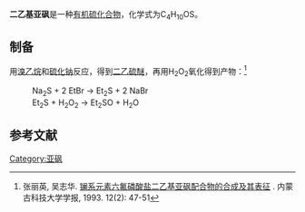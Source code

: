 {{Chembox
| verifiedrevid = 414422076
| Reference=
| ImageFile_Ref = {{chemboximage|correct|??}}
| ImageFile = DESO.svg
| ImageFile1 = Diethyl-sulfoxide-3D-balls.png
| ImageSize1 = 180px
| IUPACName = 1-Ethylsulfinylethane
| OtherNames = DESO、二乙亚砜
|Section1={{Chembox Identifiers
| ChemSpiderID_Ref = {{chemspidercite|correct|chemspider}}
| ChemSpiderID = 6027
| InChI = 1/C4H10OS/c1-3-6(5)4-2/h3-4H2,1-2H3
| InChIKey = CCAFPWNGIUBUSD-UHFFFAOYAI
| ChEMBL_Ref = {{ebicite|correct|EBI}}
| ChEMBL = 174477
| StdInChI_Ref = {{stdinchicite|correct|chemspider}}
| StdInChI = 1S/C4H10OS/c1-3-6(5)4-2/h3-4H2,1-2H3
| StdInChIKey_Ref = {{stdinchicite|correct|chemspider}}
| StdInChIKey = CCAFPWNGIUBUSD-UHFFFAOYSA-N
| CASNo_Ref = {{cascite|correct|??}}
| CASNo = 70-29-1
| PubChem = 6263 
| SMILES = O=S(CC)CC
}}
|Section2={{Chembox Properties
| C=4 | H=10 | O=1 | S=1
| Appearance = 
| Density = 
| MeltingPt = 
| BoilingPt = 
| Solubility = 
  }}
|Section3={{Chembox Hazards
| MainHazards = 
| FlashPt = 
| AutoignitionPt = 
| LD50 = 5650 mg/kg（大鼠，口）
  }}
}}

'''二乙基亚砜'''是一种[[有机硫化合物|有机硫化合物]]，化学式为C<sub>4</sub>H<sub>10</sub>OS。
==制备==
用[[溴乙烷|溴乙烷]]和[[硫化钠|硫化钠]]反应，得到[[二乙硫醚|二乙硫醚]]，再用H<sub>2</sub>O<sub>2</sub>氧化得到产物：<ref>张丽英, 吴志华. [http://www.ixueshu.com/document/b8d8725e33d9e7f1318947a18e7f9386.html 镧系元素六氟磷酸盐二乙基亚砜配合物的合成及其表征] {{Wayback|url=http://www.ixueshu.com/document/b8d8725e33d9e7f1318947a18e7f9386.html |date=20170303201054 }}. 内蒙古科技大学学报, 1993. 12(2): 47-51</ref>
: Na<sub>2</sub>S + 2 EtBr → Et<sub>2</sub>S + 2 NaBr
: Et<sub>2</sub>S + H<sub>2</sub>O<sub>2</sub> → Et<sub>2</sub>SO + H<sub>2</sub>O

==参考文献==
{{reflist}}

[[Category:亚砜|Category:亚砜]]